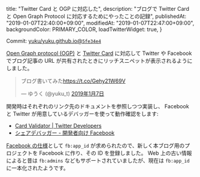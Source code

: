   title: "Twitter Card と OGP に対応した",
  description: "ブログで Twitter Card と Open Graph Protocol に対応するためにやったことの記録",
  publishedAt: "2019-01-07T22:40:00+09:00",
  modifiedAt: "2019-01-07T22:47:00+09:00",
  backgroundColor: PRIMARY_COLOR,
  loadTwitterWidget: true,
}


Commit: [yuku/yuku.github.io@`5fe34e4`](https://github.com/yuku/yuku.github.io/commit/5fe34e4bee6893000c88db02e353c3ae69400876)

[Open Graph protocol (OGP)](http://ogp.me/) と [Twitter Card](https://developer.twitter.com/en/docs/tweets/optimize-with-cards/guides/getting-started) に対応して Twitter や Facebook でブログ記事の URL が共有されたときにリッチスニペットが表示されるようにしました。

<blockquote className="twitter-tweet" data-lang="ja">
  <p lang="ja" dir="ltr">
    ブログ書いてみた<a href="https://t.co/Gehy21W69V">https://t.co/Gehy21W69V</a>
  </p>
  &mdash; ゆうく (@yuku_t) <a href="https://twitter.com/yuku_t/status/1082265069449240578?ref_src=twsrc%5Etfw">2019年1月7日</a>
</blockquote>

開発時はそれぞれのリンク先のドキュメントを参照しつつ実装し、 Facebook と Twitter が用意しているデバッガーを使って動作確認をします:

- [Card Validator | Twitter Developers](https://cards-dev.twitter.com/validator)
- [シェアデバッガー - 開発者向け Facebook](https://developers.facebook.com/tools/debug/sharing/)

[Facebook の仕様](https://developers.facebook.com/docs/sharing/webmasters)として `fb:app_id` が求められたので、新しく本ブログ用のプロジェクトを Facebook に作り、その ID を登録しました。 Web 上の古い情報によると昔は `fb:admins` などもサポートされていましたが、現在は `fb:app_id` に一本化されたようです。
